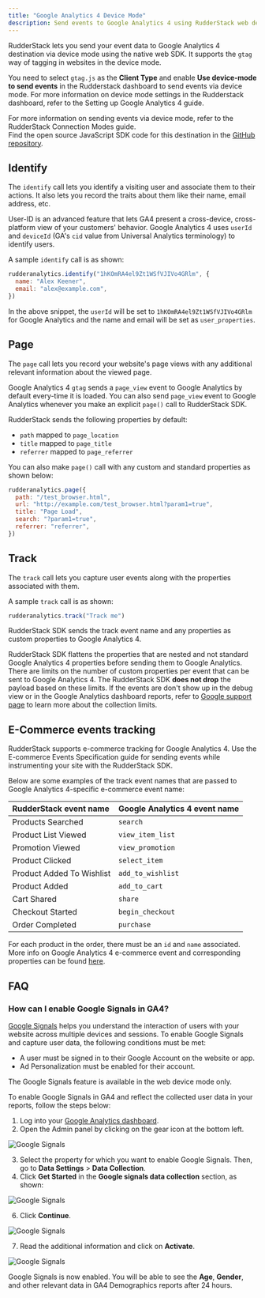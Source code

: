 ```yaml
---
title: "Google Analytics 4 Device Mode"
description: Send events to Google Analytics 4 using RudderStack web device mode.
---
```


RudderStack lets you send your event data to Google Analytics 4 destination via device mode using the native web SDK. It supports the `gtag` way of tagging in websites in the device mode. 

You need to select `gtag.js` as the **Client Type** and enable **Use device-mode to send events** in the Rudderstack dashboard to send events via device mode. For more information on device mode settings in the Rudderstack dashboard, refer to the <Link to="/destinations/streaming-destinations/google-analytics-4/setting-up-google-analytics-4-in-rudderstack/">Setting up Google Analytics 4</Link> guide.

<div class="infoBlock">
For more information on sending events via device mode, refer to the <Link to="/destinations/rudderstack-connection-modes/">RudderStack Connection Modes</Link> guide.
</div>

<div class="infoBlock">
Find the open source JavaScript SDK code for this destination in the <a href="https://github.com/rudderlabs/rudder-sdk-js/tree/production/src/integrations/GA4">GitHub repository</a>.
</div>

## Identify

The <Link to="/event-spec/standard-events/identify/">`identify`</Link> call lets you identify a visiting user and associate them to their actions. It also lets you record the traits about them like their name, email address, etc.

User-ID is an advanced feature that lets GA4 present a cross-device, cross-platform view of your customers' behavior. Google Analytics 4 uses `userId` and `deviceId` \(GA's `cid` value from Universal Analytics terminology\) to identify users.

A sample `identify` call is as shown:

```javascript
rudderanalytics.identify("1hKOmRA4el9Zt1WSfVJIVo4GRlm", {
  name: "Alex Keener",
  email: "alex@example.com",
})
```

In the above snippet, the `userId` will be set to `1hKOmRA4el9Zt1WSfVJIVo4GRlm` for Google Analytics and the name and email will be set as `user_properties`.

## Page
  
The <Link to="/event-spec/standard-events/page">`page`</Link> call lets you record your website's page views with any additional relevant information about the viewed page.

Google Analytics 4 `gtag` sends a `page_view` event to Google Analytics by default every-time it is loaded. You can also send `page_view` event to Google Analytics whenever you make an explicit `page()` call to RudderStack SDK.

RudderStack sends the following properties by default:

- `path` mapped to `page_location`
- `title` mapped to `page_title`
- `referrer` mapped to `page_referrer`

You can also make `page()` call with any custom and standard properties as shown below:

```javascript
rudderanalytics.page({
  path: "/test_browser.html",
  url: "http://example.com/test_browser.html?param1=true",
  title: "Page Load",
  search: "?param1=true",
  referrer: "referrer",
})
```

## Track

The <Link to="/event-spec/standard-events/track">`track`</Link> call lets you capture user events along with the properties associated with them.

A sample `track` call is as shown:

```javascript
rudderanalytics.track("Track me")
```

RudderStack SDK sends the track event name and any properties as custom properties to Google Analytics 4.

<div class="infoBlock">
RudderStack SDK flattens the properties that are nested and not standard Google Analytics 4 properties before sending them to Google Analytics.
</div>

<div class="infoBlock">
There are limits on the number of custom properties per event that can be sent to Google Analytics 4. The RudderStack SDK <strong>does not drop</strong> the payload based on these limits. If the events are don't show up in the debug view or in the Google Analytics dashboard reports, refer to <a href="https://support.google.com/analytics/answer/9267744?hl=en">Google support page</a> to learn more about the collection limits.
</div>

## E-Commerce events tracking

RudderStack supports e-commerce tracking for Google Analytics 4. Use the <Link to="/event-spec/ecommerce-events-spec/">E-commerce Events Specification</Link> guide for sending events while instrumenting your site with the RudderStack SDK.

Below are some examples of the track event names that are passed to Google Analytics 4-specific e-commerce event name:

| RudderStack event name    | Google Analytics 4 event name |
| :------------------------ | :---------------------------- |
| Products Searched         | `search`                      |
| Product List Viewed       | `view_item_list`              |
| Promotion Viewed          | `view_promotion`              |
| Product Clicked           | `select_item`                 |
| Product Added To Wishlist | `add_to_wishlist`             |
| Product Added             | `add_to_cart`                 |
| Cart Shared               | `share`                       |
| Checkout Started          | `begin_checkout`              |
| Order Completed           | `purchase`                    |

<div class="infoBlock">
For each product in the order, there must be an <code class="inline-code">id</code> and <code class="inline-code">name</code> associated. More info on Google Analytics 4 e-commerce event and corresponding properties can be found <a href="https://developers.google.com/gtagjs/reference/ga4-events#view_item_list">here</a>.
</div>

## FAQ

### How can I enable Google Signals in GA4?

[Google Signals](https://support.google.com/analytics/answer/9445345?hl=en#zippy=%2Cin-this-article) helps you understand the interaction of users with your website across multiple devices and sessions. To enable Google Signals and capture user data, the following conditions must be met:
- A user must be signed in to their Google Account on the website or app.
- Ad Personalization must be enabled for their account.

<div class="infoBlock">
The Google Signals feature is available in the web <Link to="/destinations/rudderstack-connection-modes/#device-mode">device mode</Link> only.
</div>

To enable Google Signals in GA4 and reflect the collected user data in your reports, follow the steps below:

1. Log into your [Google Analytics dashboard](https://analytics.google.com/). 
2. Open the Admin panel by clicking on the gear icon at the bottom left.
<img src="../../../assets/event-stream-destinations/Google-signals-1.png" alt="Google Signals" />

3. Select the property for which you want to enable Google Signals. Then, go to **Data Settings** > **Data Collection**.
4. Click **Get Started** in the **Google signals data collection** section, as shown:
<img src="../../../assets/event-stream-destinations/Google-signals-2.png" alt="Google Signals" />

6. Click **Continue**.
<img src="../../../assets/event-stream-destinations/Google-signals-3.png" alt="Google Signals" />

7. Read the additional information and click on **Activate**.
<img src="../../../assets/event-stream-destinations/Google-signals-4.png" alt="Google Signals" />

Google Signals is now enabled. You will be able to see the **Age**, **Gender**, and other relevant data in GA4 Demographics reports after 24 hours.


